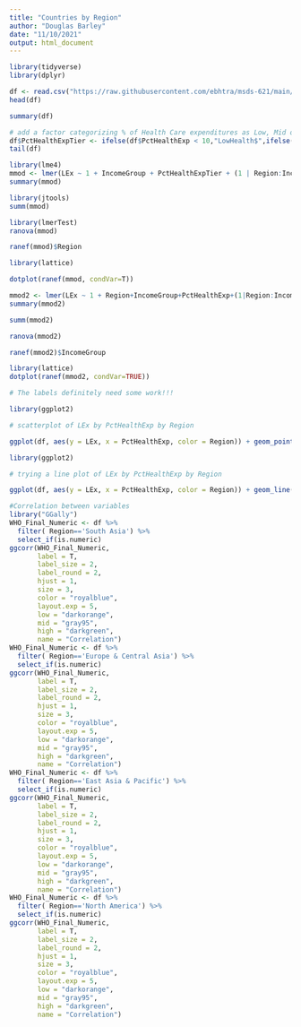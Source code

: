 ---
title: "Countries by Region"
author: "Douglas Barley"
date: "11/10/2021"
output: html_document
---

```{r setup, include=FALSE}
library(tidyverse)
library(dplyr)
```

```{r}
df <- read.csv("https://raw.githubusercontent.com/ebhtra/msds-621/main/FinalProject/fewerNAs.csv", header = T)
head(df)
```

```{r}
summary(df)
```

```{r}
# add a factor categorizing % of Health Care expenditures as Low, Mid or High for grouping purposes
df$PctHealthExpTier <- ifelse(df$PctHealthExp < 10,"LowHealth$",ifelse(df$PctHealthExp < 20, "MidHealth$","HighHealth$"))
tail(df)
```


```{r}
library(lme4)
mmod <- lmer(LEx ~ 1 + IncomeGroup + PctHealthExpTier + (1 | Region:IncomeGroup:PctHealthExpTier), df, REML = F)
summary(mmod)
```

```{r}
library(jtools)
summ(mmod)
```

```{r}
library(lmerTest)
ranova(mmod)
```



```{r}
ranef(mmod)$Region
```


```{r}
library(lattice)

dotplot(ranef(mmod, condVar=T))

```


```{r}
mmod2 <- lmer(LEx ~ 1 + Region+IncomeGroup+PctHealthExp+(1|Region:IncomeGroup), df, REML = F)
summary(mmod2)
```

```{r}
summ(mmod2)
```

```{r}
ranova(mmod2)
```


```{r}
ranef(mmod2)$IncomeGroup
```


```{r}
library(lattice)
dotplot(ranef(mmod2, condVar=TRUE)) 

# The labels definitely need some work!!!
```

```{r}
library(ggplot2)

# scatterplot of LEx by PctHealthExp by Region

ggplot(df, aes(y = LEx, x = PctHealthExp, color = Region)) + geom_point() + scale_x_continuous(trans = 'log10') + scale_y_continuous(trans = 'log10') + coord_flip() + facet_wrap(~ Region)
```

```{r}
library(ggplot2)

# trying a line plot of LEx by PctHealthExp by Region

ggplot(df, aes(y = LEx, x = PctHealthExp, color = Region)) + geom_line() + scale_x_continuous(trans = 'log10') + scale_y_continuous(trans = 'log10') + coord_flip() + facet_wrap(~ Region)
```

```{r}
#Correlation between variables
library("GGally")
WHO_Final_Numeric <- df %>%
  filter( Region=='South Asia') %>%
  select_if(is.numeric)
ggcorr(WHO_Final_Numeric,
       label = T,
       label_size = 2,
       label_round = 2,
       hjust = 1,
       size = 3,
       color = "royalblue",
       layout.exp = 5,
       low = "darkorange",
       mid = "gray95",
       high = "darkgreen",
       name = "Correlation")
WHO_Final_Numeric <- df %>%
  filter( Region=='Europe & Central Asia') %>%
  select_if(is.numeric)
ggcorr(WHO_Final_Numeric,
       label = T,
       label_size = 2,
       label_round = 2,
       hjust = 1,
       size = 3,
       color = "royalblue",
       layout.exp = 5,
       low = "darkorange",
       mid = "gray95",
       high = "darkgreen",
       name = "Correlation")
WHO_Final_Numeric <- df %>%
  filter( Region=='East Asia & Pacific') %>%
  select_if(is.numeric)
ggcorr(WHO_Final_Numeric,
       label = T,
       label_size = 2,
       label_round = 2,
       hjust = 1,
       size = 3,
       color = "royalblue",
       layout.exp = 5,
       low = "darkorange",
       mid = "gray95",
       high = "darkgreen",
       name = "Correlation")
WHO_Final_Numeric <- df %>%
  filter( Region=='North America') %>%
  select_if(is.numeric)
ggcorr(WHO_Final_Numeric,
       label = T,
       label_size = 2,
       label_round = 2,
       hjust = 1,
       size = 3,
       color = "royalblue",
       layout.exp = 5,
       low = "darkorange",
       mid = "gray95",
       high = "darkgreen",
       name = "Correlation")
```